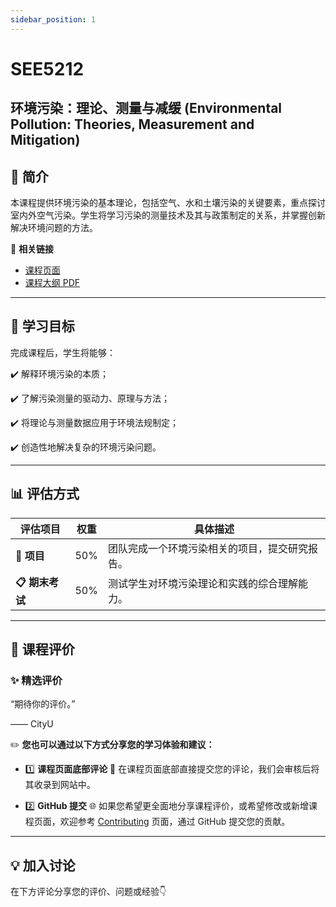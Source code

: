 ```yaml
---
sidebar_position: 1
---
```


# SEE5212
## 环境污染：理论、测量与减缓 (Environmental Pollution: Theories, Measurement and Mitigation)

## **📘 简介**
本课程提供环境污染的基本理论，包括空气、水和土壤污染的关键要素，重点探讨室内外空气污染。学生将学习污染的测量技术及其与政策制定的关系，并掌握创新解决环境问题的方法。

🔗 **相关链接**
- [课程页面](https://www.cityu.edu.hk/catalogue/pg/202425/course/SEE5212.htm)
- [课程大纲 PDF](https://www.cityu.edu.hk/catalogue/pg/202425/course/SEE5212.pdf)

---

## **🎯 学习目标**

完成课程后，学生将能够：

✔️ 解释环境污染的本质；

✔️ 了解污染测量的驱动力、原理与方法；

✔️ 将理论与测量数据应用于环境法规制定；

✔️ 创造性地解决复杂的环境污染问题。

---

## **📊 评估方式**

| **评估项目**             | **权重** | **具体描述**                                                                                       |
|-------------------------|---------|---------------------------------------------------------------------------------------------------|
| **📂 项目**             | 50%      | 团队完成一个环境污染相关的项目，提交研究报告。                                                        |
| **📋 期末考试**          | 50%      | 测试学生对环境污染理论和实践的综合理解能力。                                                           |

---

## **💬 课程评价**

### ✨ **精选评价**
<div className={commentStyles.commentBox}>
    <p className={commentStyles.commentText}>
        “期待你的评价。”
    </p>
    <p className={commentStyles.commentAuthor}>—— CityU</p>
</div>

✏️ **您也可以通过以下方式分享您的学习体验和建议：**

- 1️⃣ **课程页面底部评论**
💬 在课程页面底部直接提交您的评论，我们会审核后将其收录到网站中。

- 2️⃣ **GitHub 提交**
🌐 如果您希望更全面地分享课程评价，或希望修改或新增课程页面，欢迎参考 [Contributing](https://penjc.github.io/CityU/contributing) 页面，通过 GitHub 提交您的贡献。

---

## **💡 加入讨论**

在下方评论分享您的评价、问题或经验👇
<Utterances />
